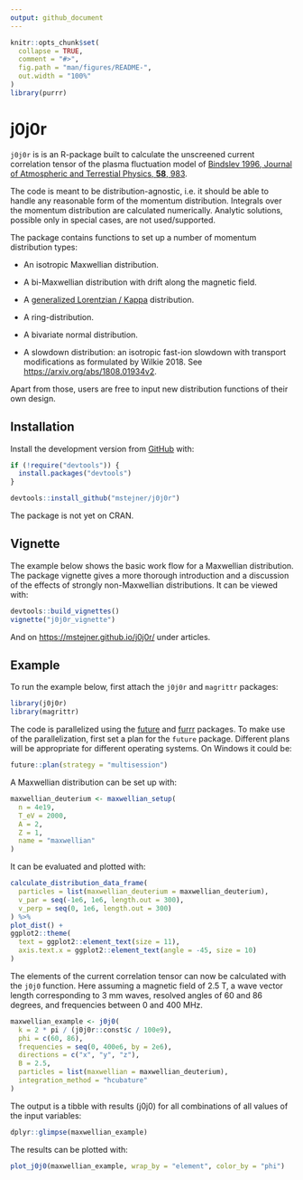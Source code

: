 ```yaml
---
output: github_document
---
```


<!-- README.md is generated from README.Rmd. Please edit that file -->

```r
knitr::opts_chunk$set(
  collapse = TRUE,
  comment = "#>",
  fig.path = "man/figures/README-",
  out.width = "100%"
)
library(purrr)
```

# j0j0r

<!-- badges: start -->
<!-- badges: end -->

`j0j0r` is is an R-package built to calculate the unscreened current correlation tensor of the plasma fluctuation model of [Bindslev 1996, Journal of Atmospheric and Terrestial Physics, **58**, 983](https://www.sciencedirect.com/science/article/pii/0021916995001298).

The code is meant to be distribution-agnostic, i.e. it should be able to handle any reasonable form of the momentum distribution. Integrals over the momentum distribution are calculated numerically. Analytic solutions, possible only in special cases, are not used/supported.

The package contains functions to set up a number of momentum distribution types:

* An isotropic Maxwellian distribution. 

* A bi-Maxwellian distribution with drift along the magnetic field.

* A [generalized Lorentzian / Kappa](https://www.spenvis.oma.be/help/background/distributions/distributions.html) distribution.

* A ring-distribution.

* A bivariate normal distribution.

* A slowdown distribution: an isotropic fast-ion slowdown with transport modifications as formulated by Wilkie 2018. See [https://arxiv.org/abs/1808.01934v2](https://arxiv.org/abs/1808.01934v2).  

Apart from those, users are free to input new distribution functions of their own design.

## Installation

Install the development version from [GitHub](https://github.com/) with:

``` r
if (!require("devtools")) {
  install.packages("devtools")
}

devtools::install_github("mstejner/j0j0r")
```
The package is not yet on CRAN.

## Vignette

The example below shows the basic work flow for a Maxwellian distribution. The package vignette gives a more thorough introduction and a discussion of the effects of strongly non-Maxwellian distributions. It can be viewed with:

```r
devtools::build_vignettes()
vignette("j0j0r_vignette")
```

And on [https://mstejner.github.io/j0j0r/](https://mstejner.github.io/j0j0r/) under articles.

## Example

To run the example below, first attach the `j0j0r` and `magrittr` packages:

```r
library(j0j0r)
library(magrittr)
```

The code is parallelized using the [future](https://cran.r-project.org/web/packages/future/) and [furrr](https://cran.r-project.org/web/packages/furrr/index.html) packages. To make use of the parallelization, first set a plan for the `future` package. Different plans will be appropriate for different operating systems. On Windows it could be: 

```r
future::plan(strategy = "multisession")
```

A Maxwellian distribution can be set up with:

```r
maxwellian_deuterium <- maxwellian_setup(
  n = 4e19,
  T_eV = 2000,
  A = 2,
  Z = 1,
  name = "maxwellian"
)
```

It can be evaluated and plotted with:

```r
calculate_distribution_data_frame(
  particles = list(maxwellian_deuterium = maxwellian_deuterium), 
  v_par = seq(-1e6, 1e6, length.out = 300), 
  v_perp = seq(0, 1e6, length.out = 300) 
) %>% 
plot_dist() +
ggplot2::theme(
  text = ggplot2::element_text(size = 11),
  axis.text.x = ggplot2::element_text(angle = -45, size = 10)
) 
```

The elements of the current correlation tensor can now be calculated with the `j0j0` function. Here assuming a magnetic field of 2.5 T, a wave vector length corresponding to 3 mm waves, resolved angles of 60 and 86 degrees, and frequencies between 0 and 400 MHz. 

```r
maxwellian_example <- j0j0(
  k = 2 * pi / (j0j0r::const$c / 100e9),
  phi = c(60, 86),
  frequencies = seq(0, 400e6, by = 2e6),
  directions = c("x", "y", "z"),
  B = 2.5,
  particles = list(maxwellian = maxwellian_deuterium),
  integration_method = "hcubature"
)
```

The output is a tibble with results (j0j0) for all combinations of all values of the input variables:

```r
dplyr::glimpse(maxwellian_example)
```


The results can be plotted with:

```r
plot_j0j0(maxwellian_example, wrap_by = "element", color_by = "phi")
```


